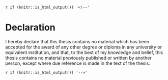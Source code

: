 `r if (knitr::is_html_output()) '<!--'` 

# Declaration {-}

I hereby declare that this thesis contains no material which has been accepted for the award of any other degree or diploma in any university or equivalent institution, and that, to the best of my knowledge and belief, this thesis contains no material previously published or written by another person, except where due reference is made in the text of the thesis.

\vspace*{2cm}\par\authorname

`r if (knitr::is_html_output()) '-->'`
